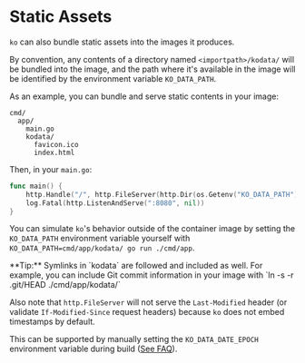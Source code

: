 
# Static Assets

`ko` can also bundle static assets into the images it produces.

By convention, any contents of a directory named `<importpath>/kodata/` will be
bundled into the image, and the path where it's available in the image will be
identified by the environment variable `KO_DATA_PATH`.

As an example, you can bundle and serve static contents in your image:

```
cmd/
  app/
    main.go
    kodata/
      favicon.ico
      index.html
```

Then, in your `main.go`:

```go
func main() {
    http.Handle("/", http.FileServer(http.Dir(os.Getenv("KO_DATA_PATH"))))
    log.Fatal(http.ListenAndServe(":8080", nil))
}
```

You can simulate `ko`'s behavior outside of the container image by setting the
`KO_DATA_PATH` environment variable yourself with `KO_DATA_PATH=cmd/app/kodata/ go run ./cmd/app`.

<Callout emoji="💡">
**Tip:** Symlinks in `kodata` are followed and included as well. For example,
you can include Git commit information in your image with `ln -s -r .git/HEAD ./cmd/app/kodata/`
</Callout>

Also note that `http.FileServer` will not serve the `Last-Modified` header
(or validate `If-Modified-Since` request headers) because `ko` does not embed
timestamps by default.

This can be supported by manually setting the `KO_DATA_DATE_EPOCH` environment
variable during build ([See FAQ](./../advanced/faq#why-are-my-images-all-created-in-1970)).

